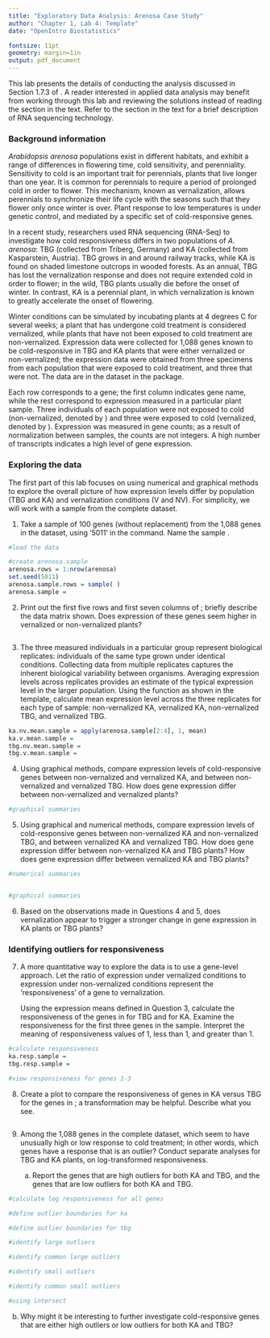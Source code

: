 ```yaml
---
title: "Exploratory Data Analysis: Arenosa Case Study"
author: "Chapter 1, Lab 4: Template"
date: "OpenIntro Biostatistics"

fontsize: 11pt
geometry: margin=1in
output: pdf_document
---
```


This lab presents the details of conducting the analysis discussed in Section 1.7.3 of \textit{OpenIntro Biostatistics}. A reader interested in applied data analysis may benefit from working through this lab and reviewing the solutions instead of reading the section in the text. Refer to the section in the text for a brief description of RNA sequencing technology.

### Background information

*Arabidopsis arenosa* populations exist in different habitats, and exhibit a range of differences in flowering time, cold sensitivity, and perenniality. Sensitivity to cold is an important trait for perennials, plants that live longer than one year. It is common for perennials to require a period of prolonged cold in order to flower. This mechanism, known as vernalization, allows perennials to synchronize their life cycle with the seasons such that they flower only once winter is over. Plant response to low temperatures is under genetic control, and mediated by a specific set of cold-responsive genes.

In a recent study, researchers used RNA sequencing (RNA-Seq) to investigate how cold responsiveness differs in two populations of *A. arenosa*: TBG (collected from Triberg, Germany) and KA (collected from Kasparstein, Austria).\footnote{Baduel P, et al. Habitat-Associated Life History and Stress-Tolerance Variation in \textit{Arabidopsis arenosa}. \textit{Plant Physiology} 2016: \textbf{171}: 437-451.} TBG grows in and around railway tracks, while KA is found on shaded limestone outcrops in wooded forests. As an annual, TBG has lost the vernalization response and does not require extended cold in order to flower; in the wild, TBG plants usually die before the onset of winter. In contrast, KA is a perennial plant, in which vernalization is known to greatly accelerate the onset of flowering.

Winter conditions can be simulated by incubating plants at 4 degrees C for several weeks; a plant that has undergone cold treatment is considered vernalized, while plants that have not been exposed to cold treatment are non-vernalized. Expression data were collected for 1,088 genes known to be cold-responsive in TBG and KA plants that were either vernalized or non-vernalized; the expression data were obtained from three specimens from each population that were exposed to cold treatment, and three that were not.\footnote{The data have been normalized between samples to allow for comparisons between gene counts.} The data are in the \texttt{arenosa} dataset in the \texttt{oibiostat} package.

Each row corresponds to a gene; the first column indicates gene name, while the rest correspond to expression measured in a particular plant sample. Three individuals of each population were not exposed to cold (non-vernalized, denoted by \texttt{nv}) and three were exposed to cold (vernalized, denoted by \texttt{v}). Expression was measured in gene counts; as a result of normalization between samples, the counts are not integers. A high number of transcripts indicates a high level of gene expression. 

\newpage

### Exploring the data

The first part of this lab focuses on using numerical and graphical methods to explore the overall picture of how expression levels differ by population (TBG and KA) and vernalization conditions (V and NV). For simplicity, we will work with a sample from the complete dataset.

1. Take a sample of 100 genes (without replacement) from the 1,088 genes in the dataset, using '5011' in the \texttt{set.seed()} command. Name the sample \texttt{arenosa.sample}.

<!---
Remember to change eval = FALSE to eval = TRUE for the PDF document to knit.

For additional hints on how to take a random sample, refer to Lab 1, Intro to Data.
--->


```r
#load the data

#create arenosa.sample
arenosa.rows = 1:nrow(arenosa)
set.seed(5011)
arenosa.sample.rows = sample( )
arenosa.sample = 
```





2. Print out the first five rows and first seven columns of \texttt{arenosa.sample}; briefly describe the data matrix shown. Does expression of these genes seem higher in vernalized or non-vernalized plants?

```r

```





3. The three measured individuals in a particular group represent biological replicates: individuals of the same type grown under identical conditions. Collecting data from multiple replicates captures the inherent biological variability between organisms. Averaging expression levels across replicates provides an estimate of the typical expression level in the larger population. Using the \texttt{apply()} function as shown in the template, calculate mean expression level across the three replicates for each type of sample: non-vernalized KA, vernalized KA, non-vernalized TBG, and vernalized TBG.\footnote{Recall that the \texttt{apply()} function was introduced in Lab 3 of this chapter; refer to the Lab Notes for an explanation of the function syntax.}

```r
ka.nv.mean.sample = apply(arenosa.sample[2:4], 1, mean)
ka.v.mean.sample =
tbg.nv.mean.sample =
tbg.v.mean.sample =
```



4. Using graphical methods, compare expression levels of cold-responsive genes between non-vernalized and vernalized KA, and between non-vernalized and vernalized TBG. How does gene expression differ between non-vernalized and vernalized plants?
    
    
```r
#graphical summaries

```

    




5. Using graphical and numerical methods, compare expression levels of cold-responsive genes between non-vernalized KA and non-vernalized TBG, and between vernalized KA and vernalized TBG. How does gene expression differ between non-vernalized KA and TBG plants? How does gene expression differ between vernalized KA and TBG plants?
    

```r
#numerical summaries


#graphical summaries

```





6. Based on the observations made in Questions 4 and 5, does vernalization appear to trigger a stronger change in gene expression in KA plants or TBG plants?







### Identifying outliers for responsiveness

7. A more quantitative way to explore the data is to use a gene-level approach. Let the ratio of expression under vernalized conditions to expression under non-vernalized conditions represent the 'responsiveness' of a gene to vernalization. 

    Using the expression means defined in Question 3, calculate the responsiveness of the genes in \texttt{arenosa.sample} for TBG and for KA. Examine the responsiveness for the first three genes in the sample. Interpret the meaning of responsiveness values of 1, less than 1, and greater than 1. 
    
    
```r
#calculate responsiveness
ka.resp.sample = 
tbg.resp.sample = 

#view responsiveness for genes 1-3

```

8. Create a plot to compare the responsiveness of genes in KA versus TBG for the genes in \texttt{arenosa.sample}; a transformation may be helpful. Describe what you see.

```r

```

9. Among the 1,088 genes in the complete dataset, which seem to have unusually high or low response to cold treatment; in other words, which genes have a response that is an outlier? Conduct separate analyses for TBG and KA plants, on log-transformed responsiveness.

    a) Report the genes that are high outliers for both KA and TBG, and the genes that are low outliers for both KA and TBG.
    
<!---
Hints: Either the functions intersect() or merge( ) may be useful for identifying genes that are high/low outliers for both KA and TBG.

  The intersect(x, y) function identifies elements that are common to both vector x and vector y.

  The merge(x, y) function merges two data frames x and y where there are common rows (this is the default setting). 

--->
    
  
```r
#calculate log responsiveness for all genes

#define outlier boundaries for ka

#define outlier boundaries for tbg

#identify large outliers

#identify common large outliers

#identify small outliers

#identify common small outliers

#using intersect


```
  
  
  
  
  
  b) Why might it be interesting to further investigate cold-responsive genes that are either high outliers or low outliers for both KA and TBG?
  




